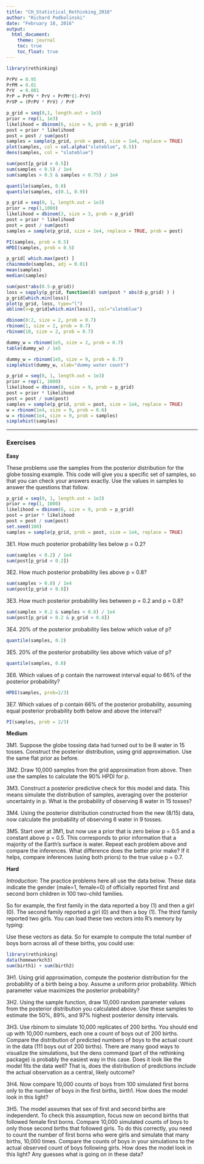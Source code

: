 ```yaml
---
title: "CH_Statistical_Rethinking_2016"
author: "Richard Podkolinski"
date: "February 18, 2016"
output: 
  html_document:
    theme: journal
    toc: true
    toc_float: true
---
```


```r
library(rethinking)

PrPV = 0.95
PrPM = 0.01
PrV  = 0.001
PrP = PrPV * PrV + PrPM*(1-PrV)
PrVP = (PrPV * PrV) / PrP
```

```r
p_grid = seq(0,1, length.out = 1e3)
prior = rep(1, 1e3)
likelihood = dbinom(6, size = 9, prob = p_grid)
post = prior * likelihood
post = post / sum(post)
samples = sample(p_grid, prob = post, size = 1e4, replace = TRUE)
plot(samples, col = col.alpha("slateblue", 0.5))
dens(samples, col = "slateblue")
```

```r
sum(post[p_grid < 0.5])
sum(samples < 0.5) / 1e4
sum(samples > 0.5 & samples < 0.75) / 1e4
```


```r
quantile(samples, 0.8)
quantile(samples, c(0.1, 0.9))
```


```r
p_grid = seq(0, 1, length.out = 1e3)
prior = rep(1,1000)
likelihood = dbinom(3, size = 3, prob = p_grid)
post = prior * likelihood
post = post / sum(post)
samples = sample(p_grid, size = 1e4, replace = TRUE, prob = post)

PI(samples, prob = 0.5)
HPDI(samples, prob = 0.5)
```


```r
p_grid[ which.max(post) ]
chainmode(samples, adj = 0.01)
mean(samples)
median(samples)
```

```r
sum(post*abs(0.5-p_grid))
loss = sapply(p_grid, function(d) sum(post * abs(d-p_grid) ) )
p_grid[which.min(loss)]
plot(p_grid, loss, type="l")
abline(v=p_grid[which.min(loss)], col="slateblue")
```

```r
dbinom(0:2, size = 2, prob = 0.7)
rbinom(1, size = 2, prob = 0.7)
rbinom(10, size = 2, prob = 0.7)
```

```r
dummy_w = rbinom(1e5, size = 2, prob = 0.7)
table(dummy_w) / 1e5

dummy_w = rbinom(1e5, size = 9, prob = 0.7)
simplehist(dummy_w, xlab="dummy water count")
```

```r
p_grid = seq(0, 1, length.out = 1e3)
prior = rep(1, 1000)
likelihood = dbinom(6, size = 9, prob = p_grid)
post = prior * likelihood
post = post / sum(post)
samples = sample(p_grid, prob = post, size = 1e4, replace = TRUE)
w = rbinom(1e4, size = 9, prob = 0.6)
w = rbinom(1e4, size = 9, prob = samples)
simplehist(samples)
```

*** 

### Exercises

**Easy**

These problems use the samples from the posterior distribution for the globe tossing example. This code will give you a specific set of samples, so that you can check your answers exactly. Use the values in samples to answer the questions that follow.

```r
p_grid = seq(0, 1, length.out = 1e3)
prior = rep(1, 1000)
likelihood = dbinom(6, size = 9, prob = p_grid)
post = prior * likelihood
post = post / sum(post)
set.seed(100)
samples = sample(p_grid, prob = post, size = 1e4, replace = TRUE)
```

3E1. How much posterior probability lies below p = 0.2?

```r
sum(samples < 0.2) / 1e4
sum(post[p_grid < 0.2])
```


3E2. How much posterior probability lies above p = 0.8?
```r
sum(samples > 0.8) / 1e4
sum(post[p_grid > 0.8])
```


3E3. How much posterior probability lies between p = 0.2 and p = 0.8?
```r
sum(samples > 0.2 & samples < 0.8) / 1e4
sum(post[p_grid > 0.2 & p_grid < 0.8])
```


3E4. 20% of the posterior probability lies below which value of p?
```r
quantile(samples, 0.2)
```


3E5. 20% of the posterior probability lies above which value of p?
```r
quantile(samples, 0.8)
```


3E6. Which values of p contain the narrowest interval equal to 66% of the posterior probability?
```r
HPDI(samples, prob=2/3)
```


3E7. Which values of p contain 66% of the posterior probability, assuming equal posterior probability both below and above the interval?

```r
PI(samples, prob = 2/3)
```

**Medium**

3M1. Suppose the globe tossing data had turned out to be 8 water in 15 tosses. Construct the posterior distribution, using grid approximation. Use the same flat prior as before.

3M2. Draw 10,000 samples from the grid approximation from above. Then use the samples to calculate the 90% HPDI for p.

3M3. Construct a posterior predictive check for this model and data. This means simulate the distribution of samples, averaging over the posterior uncertainty in p. What is the probability of observing 8 water in 15 tosses?

3M4. Using the posterior distribution constructed from the new (8/15) data, now calculate the probability of observing 6 water in 9 tosses.

3M5. Start over at 3M1, but now use a prior that is zero below p = 0.5 and a constant above p = 0.5. This corresponds to prior information that a majority of the Earth’s surface is water. Repeat each problem above and compare the inferences. What difference does the better prior make? If it helps, compare inferences (using both priors) to the true value p = 0.7.


**Hard**

*Introduction*: The practice problems here all use the data below. These data indicate the gender (male=1, female=0) of officially reported first and second born children in 100 two-child families.

So for example, the first family in the data reported a boy (1) and then a girl (0). The second family reported a girl (0) and then a boy (1). The third family reported two girls. You can load these two vectors into R’s memory by typing:

Use these vectors as data. So for example to compute the total number of boys born across all of these
births, you could use:

```r
library(rethinking)
data(homeworkch3)
sum(birth1) + sum(birth2)
```


3H1. Using grid approximation, compute the posterior distribution for the probability of a birth being a boy. Assume a uniform prior probability. Which parameter value maximizes the posterior probability?

3H2. Using the sample function, draw 10,000 random parameter values from the posterior distribution you calculated above. Use these samples to estimate the 50%, 89%, and 97% highest posterior density intervals.

3H3. Use rbinom to simulate 10,000 replicates of 200 births. You should end up with 10,000 numbers, each one a count of boys out of 200 births. Compare the distribution of predicted numbers of boys to the actual count in the data (111 boys out of 200 births). There are many good ways to visualize the simulations, but the dens command (part of the rethinking package) is probably the easiest way in this case. Does it look like the model fits the data well? That is, does the distribution of predictions include the actual observation as a central, likely outcome?

3H4. Now compare 10,000 counts of boys from 100 simulated first borns only to the number of boys in the first births, birth1. How does the model look in this light?

3H5. The model assumes that sex of first and second births are independent. To check this assumption, focus now on second births that followed female first borns. Compare 10,000 simulated counts of boys to only those second births that followed girls. To do this correctly, you need to count the number of first borns who were girls and simulate that many births, 10,000 times. Compare the counts of boys in your simulations to the actual observed count of boys following girls. How does the model look in this light? Any guesses what is going on in these data?

